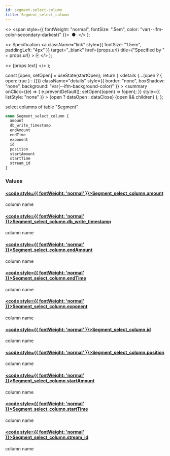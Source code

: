```yaml
---
id: segment-select-column
title: Segment_select_column
---
```


<head>
  <meta content="noindex" name="robots" />
  <meta charset="utf-8" />
</head>

  <>
    <span style={{ fontWeight: "normal", fontSize: ".5em", color: "var(--ifm-color-secondary-darkest)" }}>
      &nbsp;●&nbsp;
    </span>
  </>
);

  <>
    Specification
    <a
      className="link"
      style={{ fontSize: "1.5em", paddingLeft: "4px" }}
      target="_blank"
      href={props.url}
      title={"Specified by " + props.url}
    >
      ⎘
    </a>
  </>
);

  <>
    <span className={props.class}>{props.text}</span>
  </>
);


  const [open, setOpen] = useState(startOpen);
  return (
    <details
      {...(open ? { open: true } : {})}
      className="details"
      style={{ border: "none", boxShadow: "none", background: "var(--ifm-background-color)" }}
    >
      <summary
        onClick={(e) => {
          e.preventDefault();
          setOpen((open) => !open);
        }}
        style={{ listStyle: "none" }}
      >
        {open ? dataOpen : dataClose}
      </summary>
      {open && children}
    </details>
  );
};

select columns of table "Segment"

```graphql
enum Segment_select_column {
  amount
  db_write_timestamp
  endAmount
  endTime
  exponent
  id
  position
  startAmount
  startTime
  stream_id
}
```

### Values

#### [<code style={{ fontWeight: 'normal' }}>Segment_select_column.<b>amount</b></code>](#)

column name

#### [<code style={{ fontWeight: 'normal' }}>Segment_select_column.<b>db_write_timestamp</b></code>](#)

column name

#### [<code style={{ fontWeight: 'normal' }}>Segment_select_column.<b>endAmount</b></code>](#)

column name

#### [<code style={{ fontWeight: 'normal' }}>Segment_select_column.<b>endTime</b></code>](#)

column name

#### [<code style={{ fontWeight: 'normal' }}>Segment_select_column.<b>exponent</b></code>](#)

column name

#### [<code style={{ fontWeight: 'normal' }}>Segment_select_column.<b>id</b></code>](#)

column name

#### [<code style={{ fontWeight: 'normal' }}>Segment_select_column.<b>position</b></code>](#)

column name

#### [<code style={{ fontWeight: 'normal' }}>Segment_select_column.<b>startAmount</b></code>](#)

column name

#### [<code style={{ fontWeight: 'normal' }}>Segment_select_column.<b>startTime</b></code>](#)

column name

#### [<code style={{ fontWeight: 'normal' }}>Segment_select_column.<b>stream_id</b></code>](#)

column name
